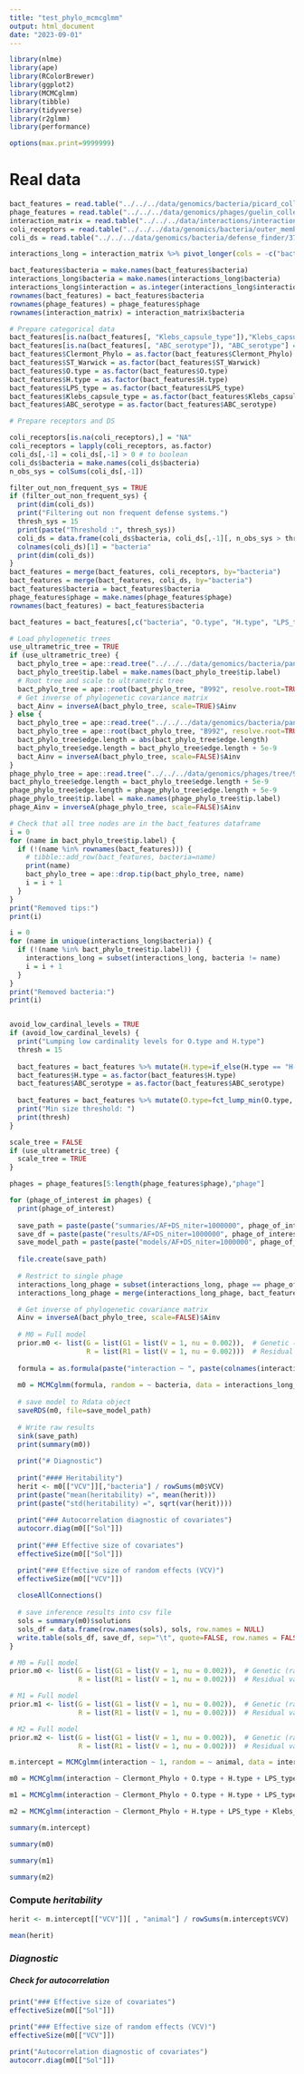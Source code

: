 ---
title: "test_phylo_mcmcglmm"
output: html_document
date: "2023-09-01"
---

```{r}
library(nlme)
library(ape)
library(RColorBrewer)
library(ggplot2)
library(MCMCglmm)
library(tibble)
library(tidyverse)
library(r2glmm)
library(performance)

options(max.print=9999999)
```

# Real data

```{r}
bact_features = read.table("../../../data/genomics/bacteria/picard_collection.csv", sep=";", header=TRUE, na.strings = "")
phage_features = read.table("../../../data/genomics/phages/guelin_collection.csv", sep=";", header=TRUE)
interaction_matrix = read.table("../../../data/interactions/interaction_matrix.csv", sep=";", header=TRUE)
coli_receptors = read.table("../../../data/genomics/bacteria/outer_membrane_proteins/blast_results_cured_clusters=99_wide.tsv", sep="\t", header=TRUE)
coli_ds = read.table("../../../data/genomics/bacteria/defense_finder/370+host_defense_systems_subtypes.csv", sep=";", header=TRUE)

interactions_long = interaction_matrix %>% pivot_longer(cols = -c("bacteria"), names_to="phage", values_to="interaction")

bact_features$bacteria = make.names(bact_features$bacteria)
interactions_long$bacteria = make.names(interactions_long$bacteria)
interactions_long$interaction = as.integer(interactions_long$interaction > 0)
rownames(bact_features) = bact_features$bacteria
rownames(phage_features) = phage_features$phage
rownames(interaction_matrix) = interaction_matrix$bacteria

# Prepare categorical data
bact_features[is.na(bact_features[, "Klebs_capsule_type"]),"Klebs_capsule_type"] = "NA"
bact_features[is.na(bact_features[, "ABC_serotype"]), "ABC_serotype"] = "NA"
bact_features$Clermont_Phylo = as.factor(bact_features$Clermont_Phylo)
bact_features$ST_Warwick = as.factor(bact_features$ST_Warwick)
bact_features$O.type = as.factor(bact_features$O.type)
bact_features$H.type = as.factor(bact_features$H.type)
bact_features$LPS_type = as.factor(bact_features$LPS_type)
bact_features$Klebs_capsule_type = as.factor(bact_features$Klebs_capsule_type)
bact_features$ABC_serotype = as.factor(bact_features$ABC_serotype)

# Prepare receptors and DS

coli_receptors[is.na(coli_receptors),] = "NA"
coli_receptors = lapply(coli_receptors, as.factor)
coli_ds[,-1] = coli_ds[,-1] > 0 # to boolean
coli_ds$bacteria = make.names(coli_ds$bacteria)
n_obs_sys = colSums(coli_ds[,-1])

filter_out_non_frequent_sys = TRUE
if (filter_out_non_frequent_sys) {
  print(dim(coli_ds))
  print("Filtering out non frequent defense systems.")
  thresh_sys = 15
  print(paste("Threshold :", thresh_sys))
  coli_ds = data.frame(coli_ds$bacteria, coli_ds[,-1][, n_obs_sys > thresh_sys])
  colnames(coli_ds)[1] = "bacteria"
  print(dim(coli_ds))
}
bact_features = merge(bact_features, coli_receptors, by="bacteria")
bact_features = merge(bact_features, coli_ds, by="bacteria")
bact_features$bacteria = bact_features$bacteria
phage_features$phage = make.names(phage_features$phage)
rownames(bact_features) = bact_features$bacteria

bact_features = bact_features[,c("bacteria", "O.type", "H.type", "LPS_type", "Klebs_capsule_type", "ABC_serotype", "BTUB", "FADL", "FHUA", "LAMB", "LPTD", "NFRA", "OMPA", "OMPC", "OMPF", "TOLC", "TSX", "YNCD", colnames(coli_ds[,-1]))]

# Load phylogenetic trees
use_ultrametric_tree = TRUE
if (use_ultrametric_tree) {
  bact_phylo_tree = ape::read.tree("../../../data/genomics/bacteria/panacota/tree/370+host_ultrametric_tree_root=B992.nwk")
  bact_phylo_tree$tip.label = make.names(bact_phylo_tree$tip.label)
  # Root tree and scale to ultrametric tree
  bact_phylo_tree = ape::root(bact_phylo_tree, "B992", resolve.root=TRUE)
  # Get inverse of phylogenetic covariance matrix
  bact_Ainv = inverseA(bact_phylo_tree, scale=TRUE)$Ainv
} else {
  bact_phylo_tree = ape::read.tree("../../../data/genomics/bacteria/panacota/tree/370+host_tree_root=albertii.nwk")
  bact_phylo_tree = ape::root(bact_phylo_tree, "B992", resolve.root=TRUE)
  bact_phylo_tree$edge.length = abs(bact_phylo_tree$edge.length)
  bact_phylo_tree$edge.length = bact_phylo_tree$edge.length + 5e-9
  bact_Ainv = inverseA(bact_phylo_tree, scale=FALSE)$Ainv
}
phage_phylo_tree = ape::read.tree("../../../data/genomics/phages/tree/96_viridic_distance_phylogenetic_tree_algo=upgma.nwk")
bact_phylo_tree$edge.length = bact_phylo_tree$edge.length + 5e-9
phage_phylo_tree$edge.length = phage_phylo_tree$edge.length + 5e-9
phage_phylo_tree$tip.label = make.names(phage_phylo_tree$tip.label)
phage_Ainv = inverseA(phage_phylo_tree, scale=FALSE)$Ainv

# Check that all tree nodes are in the bact_features dataframe
i = 0
for (name in bact_phylo_tree$tip.label) {
  if (!(name %in% rownames(bact_features))) {
    # tibble::add_row(bact_features, bacteria=name)
    print(name)
    bact_phylo_tree = ape::drop.tip(bact_phylo_tree, name)
    i = i + 1
  }
}
print("Removed tips:")
print(i)

i = 0
for (name in unique(interactions_long$bacteria)) {
  if (!(name %in% bact_phylo_tree$tip.label)) {
    interactions_long = subset(interactions_long, bacteria != name)
    i = i + 1
  }
}
print("Removed bacteria:")
print(i)


avoid_low_cardinal_levels = TRUE
if (avoid_low_cardinal_levels) {
  print("Lumping low cardinality levels for O.type and H.type")
  thresh = 15
  
  bact_features = bact_features %>% mutate(H.type=if_else(H.type == "H-", "Other", H.type), ABC_serotype=if_else(ABC_serotype %in% c("1", "3", "6", "Unknown", "NA"), "Other", ABC_serotype), Klebs_capsule_type=if_else(Klebs_capsule_type %in% c("K10", "K127", "K16", "K39", "K54", "K25", "K63", "K9", "NA"), "Other", Klebs_capsule_type))
  bact_features$H.type = as.factor(bact_features$H.type)
  bact_features$ABC_serotype = as.factor(bact_features$ABC_serotype)
  
  bact_features = bact_features %>% mutate(O.type=fct_lump_min(O.type, thresh, other_level="Other"), H.type=fct_lump_min(H.type, thresh, other_level="Other"), BTUB=fct_lump_min(BTUB, thresh, other_level="Other"), FADL=fct_lump_min(FADL, thresh, other_level="Other"), FHUA=fct_lump_min(FHUA, thresh, other_level="Other"), LAMB=fct_lump_min(LAMB, thresh, other_level="Other"), LPTD=fct_lump_min(LPTD, thresh, other_level="Other"), NFRA=fct_lump_min(NFRA, thresh, other_level="Other"), OMPA=fct_lump_min(OMPA, thresh, other_level="Other"), OMPC=fct_lump_min(OMPC, thresh, other_level="Other"), OMPF=fct_lump_min(OMPF, thresh, other_level="Other"), TOLC=fct_lump_min(TOLC, thresh, other_level="Other"), TSX=fct_lump_min(TSX, thresh, other_level="Other"), YNCD=fct_lump_min(YNCD, thresh, other_level="Other")) #ABC_serotype=fct_lump_min(ABC_serotype, thresh, other_level="Other"))  # Avoid overparametrization by only taking into account O.type and H.type with more than n observations
  print("Min size threshold: ")
  print(thresh)
}
```

```{r}
scale_tree = FALSE
if (use_ultrametric_tree) {
  scale_tree = TRUE
}

phages = phage_features[5:length(phage_features$phage),"phage"]

for (phage_of_interest in phages) {
  print(phage_of_interest)
  
  save_path = paste(paste("summaries/AF+DS_niter=1000000", phage_of_interest, sep="/"), "MCMCglmm_niter=250000.res", sep="__")
  save_df = paste(paste("results/AF+DS_niter=1000000", phage_of_interest, sep="/"), "MCMCglmm_niter=250000.res", sep="__")
  save_model_path = paste(paste("models/AF+DS_niter=1000000", phage_of_interest, sep="/"), "MCMCglmm_niter=1000000.Rdata", sep="__")
  
  file.create(save_path)
  
  # Restrict to single phage
  interactions_long_phage = subset(interactions_long, phage == phage_of_interest)
  interactions_long_phage = merge(interactions_long_phage, bact_features, by="bacteria")

  # Get inverse of phylogenetic covariance matrix
  Ainv = inverseA(bact_phylo_tree, scale=FALSE)$Ainv
  
  # M0 = Full model
  prior.m0 <- list(G = list(G1 = list(V = 1, nu = 0.002)),  # Genetic (random effects)
                   R = list(R1 = list(V = 1, nu = 0.002)))  # Residual variance
  
  formula = as.formula(paste("interaction ~ ", paste(colnames(interactions_long_phage[,-(1:3)]), collapse=" + ")))
  
  m0 = MCMCglmm(formula, random = ~ bacteria, data = interactions_long_phage, ginverse = list(bacteria=Ainv), family="threshold", scale=scale_tree, nitt=1000000, thin=200, burnin=30000, prior=prior.m0, verbose=FALSE)
  
  # save model to Rdata object
  saveRDS(m0, file=save_model_path)
  
  # Write raw results
  sink(save_path)
  print(summary(m0))
  
  print("# Diagnostic")
  
  print("#### Heritability")
  herit <- m0[["VCV"]][,"bacteria"] / rowSums(m0$VCV)
  print(paste("mean(heritability) =", mean(herit)))
  print(paste("std(heritability) =", sqrt(var(herit))))
  
  print("### Autocorrelation diagnostic of covariates")
  autocorr.diag(m0[["Sol"]])
  
  print("### Effective size of covariates")
  effectiveSize(m0[["Sol"]])

  print("### Effective size of random effects (VCV)")
  effectiveSize(m0[["VCV"]])
  
  closeAllConnections()
  
  # save inference results into csv file
  sols = summary(m0)$solutions
  sols_df = data.frame(row.names(sols), sols, row.names = NULL)
  write.table(sols_df, save_df, sep="\t", quote=FALSE, row.names = FALSE)
} 
```

```{r "priors", warning=FALSE}
# M0 = Full model
prior.m0 <- list(G = list(G1 = list(V = 1, nu = 0.002)),  # Genetic (random effects)
                 R = list(R1 = list(V = 1, nu = 0.002)))  # Residual variance

# M1 = Full model
prior.m1 <- list(G = list(G1 = list(V = 1, nu = 0.002)),  # Genetic (random effect)
                 R = list(R1 = list(V = 1, nu = 0.002)))  # Residual variance

# M2 = Full model
prior.m2 <- list(G = list(G1 = list(V = 1, nu = 0.002)),  # Genetic (random effect)
                 R = list(R1 = list(V = 1, nu = 0.002)))  # Residual variance
```


```{r}
m.intercept = MCMCglmm(interaction ~ 1, random = ~ animal, data = interactions_long, ginverse = list(animal=Ainv), family="threshold", scale=FALSE, nitt=150000, thin=50, burnin=30000, prior=prior.m0, verbose=FALSE)

m0 = MCMCglmm(interaction ~ Clermont_Phylo + O.type + H.type + LPS_type + Klebs_capsule_type, random = ~ animal, data = interactions_long, ginverse = list(animal=Ainv), family="threshold", scale=FALSE, nitt=150000, thin=50, burnin=30000, prior=prior.m0, verbose=FALSE)

m1 = MCMCglmm(interaction ~ Clermont_Phylo + O.type + H.type + LPS_type, random = ~ animal, data = interactions_long, ginverse = list(animal=Ainv), family="threshold", scale=FALSE, nitt=55000, thin=20, burnin=5000, prior=prior.m1, verbose=FALSE)

m2 = MCMCglmm(interaction ~ Clermont_Phylo + H.type + LPS_type + Klebs_capsule_type, random = ~ animal, data = interactions_long, ginverse = list(animal=Ainv), family="threshold", scale=FALSE, nitt=55000, thin=20, burnin=5000, prior=prior.m1, verbose=FALSE)
```

```{r}
summary(m.intercept)
```


```{r}
summary(m0)
```

```{r}
summary(m1)
```

```{r}
summary(m2)
```

### Compute *heritability*


```{r}
herit <- m.intercept[["VCV"]][ , "animal"] / rowSums(m.intercept$VCV)

mean(herit)
```


### *Diagnostic*

##### Check for *autocorrelation*

```{r}
print("### Effective size of covariates")
effectiveSize(m0[["Sol"]])
```

```{r}
print("### Effective size of random effects (VCV)")
effectiveSize(m0[["VCV"]])
```

```{r}
print("Autocorrelation diagnostic of covariates")
autocorr.diag(m0[["Sol"]])
```
